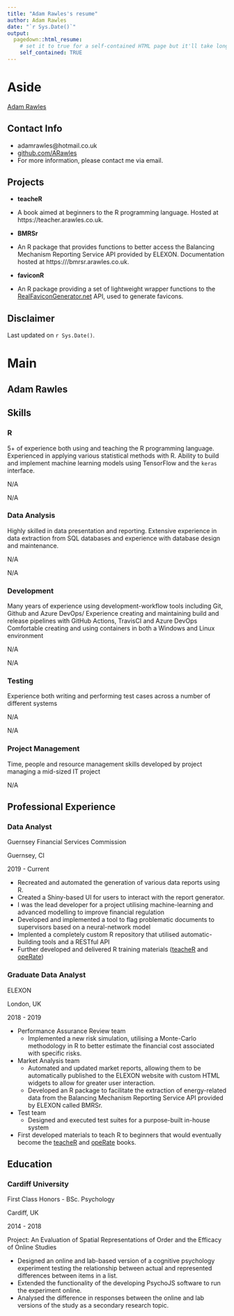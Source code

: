 ```yaml
---
title: "Adam Rawles's resume"
author: Adam Rawles
date: "`r Sys.Date()`"
output:
  pagedown::html_resume:
    # set it to true for a self-contained HTML page but it'll take longer to render
    self_contained: TRUE
---
```


Aside
================================================================================


[Adam Rawles](https://arawles.co.uk){width=80%}


Contact Info {#contact}
--------------------------------------------------------------------------------

- <i class="fa fa-envelope"></i> adamrawles@hotmail.co.uk
- <i class="fa fa-github"></i> [github.com/ARawles](https://github.com/ARawles)
- For more information, please contact me via email.


Projects {#projects}
--------------------------------------------------------------------------------

- __teacheR__

- A book aimed at beginners to the R programming language. Hosted at https://teacher.arawles.co.uk.

- __BMRSr__

- An R package that provides functions to better access the Balancing Mechanism Reporting Service API provided by ELEXON. Documentation hosted at https:///bmrsr.arawles.co.uk.


- __faviconR__

- An R package providing a set of lightweight wrapper functions to the [RealFaviconGenerator.net](https://realfavicongenerator.net) API, used to generate favicons.


Disclaimer {#disclaimer}
--------------------------------------------------------------------------------



Last updated on `r Sys.Date()`.


Main
================================================================================

Adam Rawles {#title}
--------------------------------------------------------------------------------

Skills {data-icon=project-diagram}
--------------------------------------------------------------------------------

### R

5+ of experience both using and teaching the R programming language.   
Experienced in applying various statistical methods with R.
Ability to build and implement machine learning models using TensorFlow and the `keras` interface.

N/A

N/A


### Data Analysis

Highly skilled in data presentation and reporting.
Extensive experience in data extraction from SQL databases and experience with database design and maintenance.

N/A

N/A


### Development

Many years of experience using development-workflow tools including Git, Github and Azure DevOps/
Experience creating and maintaining build and release pipelines with GitHub Actions, TravisCI and Azure DevOps
Comfortable creating and using containers in both a Windows and Linux environment

N/A

N/A

### Testing

Experience both writing and performing test cases across a number of different systems

N/A

N/A

### Project Management

Time, people and resource management skills developed by project managing a mid-sized IT project

N/A


Professional Experience {data-icon=suitcase}
--------------------------------------------------------------------------------

### Data Analyst

Guernsey Financial Services Commission

Guernsey, CI

2019 - Current

- Recreated and automated the generation of various data reports using R.
- Created a Shiny-based UI for users to interact with the report generator.
- I was the lead developer for a project utilising machine-learning and advanced modelling to improve financial regulation
- Developed and implemented a tool to flag problematic documents to supervisors based on a neural-network model
- Implented a completely custom R repository that utilised automatic-building tools and a RESTful API
- Further developed and delivered R training materials ([teacheR](https://teacher.arawles.co.uk) and [opeRate](https://operate.arawles.co.uk))

### Graduate Data Analyst

ELEXON

London, UK

2018 - 2019

- Performance Assurance Review team   
    + Implemented a new risk simulation, utilising a Monte-Carlo methodology in R to better estimate the financial cost associated with specific risks.
- Market Analysis team
    + Automated and updated market reports, allowing them to be automatically published to the ELEXON website with custom HTML widgets to allow for greater user interaction.
    + Developed an R package to facilitate the extraction of energy-related data from the Balancing Mechanism Reporting Service API provided by ELEXON called BMRSr.
- Test team
    + Designed and executed test suites for a purpose-built in-house system
- First developed materials to teach R to beginners that would eventually become the [teacheR](https://teacher.arawles.co.uk) and [opeRate](https://operate.arawles.co.uk) books.

Education {data-icon=graduation-cap}
--------------------------------------------------------------------------------

### Cardiff University

First Class Honors - BSc. Psychology

Cardiff, UK

2014 - 2018 

Project: An Evaluation of Spatial Representations of Order and the Efficacy of Online Studies

- Designed an online and lab-based version of a cognitive psychology experiment testing the relationship between actual and represented differences between items in a list.
- Extended the functionality of the developing PsychoJS software to run the experiment online.
- Analysed the difference in responses between the online and lab versions of the study as a secondary research topic.
